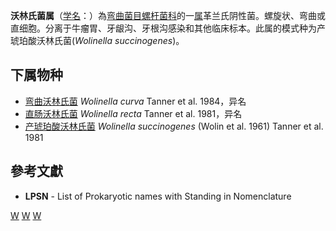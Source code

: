 {{Automatic taxobox
| taxon = Wolinella
| authority = Tanner et al., 1981
| type species = 产琥珀酸沃林氏菌<br>''Wolinella succinogenes''
| type species authority = (Wolin et al., 1961) Tanner et al., 1981
}}
'''沃林氏菌属'''（[[学名|学名]]：{{lang|la|''Wolinella''}}）為[[弯曲菌目|弯曲菌目]][[螺杆菌科|螺杆菌科]]的一[[属|属]]革兰氏阴性菌。螺旋状、弯曲或直细胞。分离于牛瘤胃、牙龈沟、牙根沟感染和其他临床标本。此属的模式种为产琥珀酸沃林氏菌(''Wolinella succinogenes'')。

==下属物种==
* [[弯曲沃林氏菌|弯曲沃林氏菌]] ''Wolinella curva'' Tanner et al. 1984，异名
* [[直肠沃林氏菌|直肠沃林氏菌]] ''Wolinella recta'' Tanner et al. 1981，异名
* [[产琥珀酸沃林氏菌|产琥珀酸沃林氏菌]] ''Wolinella succinogenes'' (Wolin et al. 1961) Tanner et al. 1981

==參考文獻==
{{reflist}}
* '''LPSN''' - List of Prokaryotic names with Standing in Nomenclature

{{taxonbar}}

[[Category:革兰氏阴性菌|W]]
[[Category:_螺杆菌科|W]]
[[Category:1981年描述的分类群|W]]